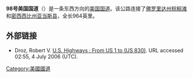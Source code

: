 '''98号美国国道'''（{{lang-en|'''U.S. Route'''}}）是一条东西方向的[[美国国道|美国国道]]。该公路连接了[[佛罗里达州|佛罗里达州]][[棕榈滩|棕榈滩]]和[[密西西比州|密西西比州]][[亚当斯县_(密西西比州)|亚当斯县]]，全长964英里。

== 外部链接 ==
*Droz, Robert V. [https://web.archive.org/web/20060215233840/http://www.us-highways.com/usbt.htm U.S. Highways : From US 1 to (US 830)]. URL accessed 02:55, 4 July 2006 (UTC).
{{美国国道}}
[[Category:美國國道|Category:美國國道]]